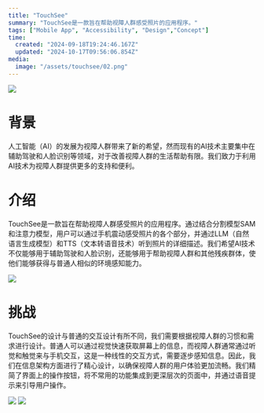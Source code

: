 ```yaml
---
title: "TouchSee"
summary: "TouchSee是一款旨在帮助视障人群感受照片的应用程序。"
tags: ["Mobile App", "Accessibility", "Design","Concept"]
time:
  created: "2024-09-18T19:24:46.167Z"
  updated: "2024-10-17T09:56:06.854Z"
media:
  image: "/assets/touchsee/02.png"
---
```


<Image src='/assets/touchsee/01.png'/>

# 背景
人工智能（AI）的发展为视障人群带来了新的希望，然而现有的AI技术主要集中在辅助驾驶和人脸识别等领域，对于改善视障人群的生活帮助有限。我们致力于利用AI技术为视障人群提供更多的支持和便利。

# 介绍
TouchSee是一款旨在帮助视障人群感受照片的应用程序。通过结合分割模型SAM和注意力模型，用户可以通过手机震动感受照片的各个部分，并通过LLM（自然语言生成模型）和TTS（文本转语音技术）听到照片的详细描述。我们希望AI技术不仅能够用于辅助驾驶和人脸识别，还能够用于帮助视障人群和其他残疾群体，使他们能够获得与普通人相似的环境感知能力。

<Image src='/assets/touchsee/02.png'/>

# 挑战
TouchSee的设计与普通的交互设计有所不同，我们需要根据视障人群的习惯和需求进行设计。普通人可以通过视觉快速获取屏幕上的信息，而视障人群通常通过听觉和触觉来与手机交互，这是一种线性的交互方式，需要逐步感知信息。因此，我们在信息架构方面进行了精心设计，以确保视障人群的用户体验更加流畅。我们精简了界面上的操作按钮，将不常用的功能集成到更深层次的页面中，并通过语音提示来引导用户操作。

<Image src='/assets/touchsee/03.png'/>
<Image src='/assets/touchsee/04.png'/>

